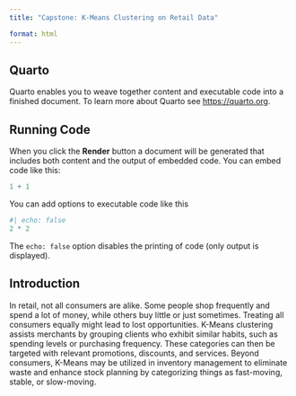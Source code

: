 ```yaml
---
title: "Capstone: K-Means Clustering on Retail Data"

format: html
---
```


## Quarto

Quarto enables you to weave together content and executable code into a finished document. To learn more about Quarto see <https://quarto.org>.

## Running Code

When you click the **Render** button a document will be generated that includes both content and the output of embedded code. You can embed code like this:

```r
1 + 1
```

You can add options to executable code like this

```r
#| echo: false
2 * 2
```

The `echo: false` option disables the printing of code (only output is displayed).


## Introduction

In retail, not all consumers are alike. Some people shop frequently and spend a lot of money, while others buy little or just sometimes. Treating all consumers equally might lead to lost opportunities. K-Means clustering assists merchants by grouping clients who exhibit similar habits, such as spending levels or purchasing frequency. These categories can then be targeted with relevant promotions, discounts, and services. Beyond consumers, K-Means may be utilized in inventory management to eliminate waste and enhance stock planning by categorizing things as fast-moving, stable, or slow-moving.
